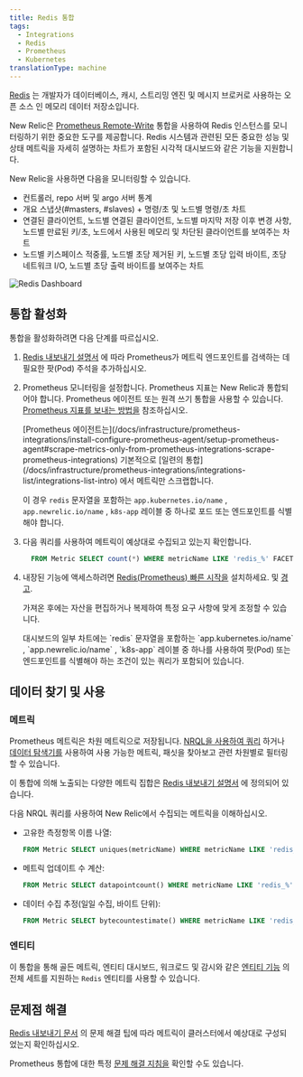 ```yaml
---
title: Redis 통합
tags:
  - Integrations
  - Redis
  - Prometheus
  - Kubernetes
translationType: machine
---
```



[Redis](https://redis.io/) 는 개발자가 데이터베이스, 캐시, 스트리밍 엔진 및 메시지 브로커로 사용하는 오픈 소스 인 메모리 데이터 저장소입니다.

New Relic은 [Prometheus Remote-Write](/docs/infrastructure/prometheus-integrations/install-configure-remote-write/set-your-prometheus-remote-write-integration/) 통합을 사용하여 Redis 인스턴스를 모니터링하기 위한 중요한 도구를 제공합니다. Redis 시스템과 관련된 모든 중요한 성능 및 상태 메트릭을 자세히 설명하는 차트가 포함된 시각적 대시보드와 같은 기능을 지원합니다.

New Relic을 사용하면 다음을 모니터링할 수 있습니다.

* 컨트롤러, repo 서버 및 argo 서버 통계
* 개요 스냅샷(#masters, #slaves) + 명령/초 및 노드별 명령/초 차트
* 연결된 클라이언트, 노드별 연결된 클라이언트, 노드별 마지막 저장 이후 변경 사항, 노드별 만료된 키/초, 노드에서 사용된 메모리 및 차단된 클라이언트를 보여주는 차트
* 노드별 키스페이스 적중률, 노드별 초당 제거된 키, 노드별 초당 입력 바이트, 초당 네트워크 I/O, 노드별 초당 출력 바이트를 보여주는 차트

<img
  title="Redis Dashboard"
  alt="Redis Dashboard"
  src={kubernetesRedisDashboard}
/>

## 통합 활성화

통합을 활성화하려면 다음 단계를 따르십시오.

1. [Redis 내보내기 설명서](https://github.com/prometheus-community/helm-charts/tree/main/charts/prometheus-redis-exporter) 에 따라 Prometheus가 메트릭 엔드포인트를 검색하는 데 필요한 팟(Pod) 주석을 추가하십시오.

2. Prometheus 모니터링을 설정합니다. Prometheus 지표는 New Relic과 통합되어야 합니다. Prometheus 에이전트 또는 원격 쓰기 통합을 사용할 수 있습니다. [Prometheus 지표를 보내는 방법을](/docs/infrastructure/prometheus-integrations/get-started/send-prometheus-metric-data-new-relic/) 참조하십시오.

   <Callout variant="important">
     [Prometheus 에이전트는](/docs/infrastructure/prometheus-integrations/install-configure-prometheus-agent/setup-prometheus-agent#scrape-metrics-only-from-prometheus-integrations-scrape-prometheus-integrations) 기본적으로 [일련의 통합](/docs/infrastructure/prometheus-integrations/integrations-list/integrations-list-intro) 에서 메트릭만 스크랩합니다.

     이 경우 `redis` 문자열을 포함하는 `app.kubernetes.io/name` , `app.newrelic.io/name` , `k8s-app` 레이블 중 하나로 포드 또는 엔드포인트를 식별해야 합니다.
   </Callout>

3. 다음 쿼리를 사용하여 메트릭이 예상대로 수집되고 있는지 확인합니다.

   ```sql
     FROM Metric SELECT count(*) WHERE metricName LIKE 'redis_%' FACET metricName LIMIT MAX
   ```

4. 내장된 기능에 액세스하려면 [Redis(Prometheus) 빠른 시작을](https://newrelic.com/instant-observability/redis-prometheus) 설치하세요. <InlinePopover type="dashboards"/>및 [경고](/docs/alerts-applied-intelligence/new-relic-alerts/learn-alerts/introduction-alerts/).

   가져온 후에는 자산을 편집하거나 복제하여 특정 요구 사항에 맞게 조정할 수 있습니다.

   <Callout variant="important">
     대시보드의 일부 차트에는 `redis` 문자열을 포함하는 `app.kubernetes.io/name` , `app.newrelic.io/name` , `k8s-app` 레이블 중 하나를 사용하여 팟(Pod) 또는 엔드포인트를 식별해야 하는 조건이 있는 쿼리가 포함되어 있습니다.
   </Callout>

## 데이터 찾기 및 사용

### 메트릭

Prometheus 메트릭은 차원 메트릭으로 저장됩니다. [NRQL을 사용하여 쿼리](/docs/telemetry-data-platform/get-data/apis/query-metric-data-type/) 하거나 [데이터 탐색기를](/docs/query-your-data/explore-query-data/browse-data/introduction-data-explorer/) 사용하여 사용 가능한 메트릭, 패싯을 찾아보고 관련 차원별로 필터링할 수 있습니다.

이 통합에 의해 노출되는 다양한 메트릭 집합은 [Redis 내보내기 설명서](https://github.com/oliver006/redis_exporter/blob/master/README.md#whats-exported) 에 정의되어 있습니다.

다음 NRQL 쿼리를 사용하여 New Relic에서 수집되는 메트릭을 이해하십시오.

* 고유한 측정항목 이름 나열:

  ```sql
  FROM Metric SELECT uniques(metricName) WHERE metricName LIKE 'redis_%' LIMIT MAX
  ```

* 메트릭 업데이트 수 계산:

  ```sql
  FROM Metric SELECT datapointcount() WHERE metricName LIKE 'redis_%' FACET metricName
  ```

* 데이터 수집 추정(일일 수집, 바이트 단위):

  ```sql
  FROM Metric SELECT bytecountestimate() WHERE metricName LIKE 'redis_%' SINCE 1 day ago
  ```

### 엔티티

이 통합을 통해 골든 메트릭, 엔티티 대시보드, 워크로드 및 감시와 같은 [엔티티 기능](/docs/new-relic-solutions/new-relic-one/core-concepts/what-entity-new-relic/) 의 전체 세트를 지원하는 `Redis` 엔티티를 사용할 수 있습니다.

## 문제점 해결

[Redis 내보내기 문서](https://github.com/oliver006/redis_exporter) 의 문제 해결 팁에 따라 메트릭이 클러스터에서 예상대로 구성되었는지 확인하십시오.

Prometheus 통합에 대한 특정 [문제 해결 지침을](/docs/infrastructure/prometheus-integrations/troubleshooting/no-data-appears-prometheus-integration) 확인할 수도 있습니다.